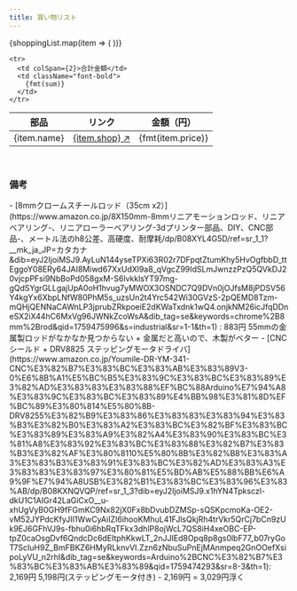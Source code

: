 ```yaml
---
title: 買い物リスト
---
```




<table>
  <thead>
    <tr>
      <th>部品</th>
      <th className="w-[20%]">リンク</th>
      <th>金額（円）</th>
    </tr>
  </thead>
  <tbody>
    {shoppingList.map(item => (
      <tr key={item.id}>
        <td>{item.name}</td>
        <td>
          <a href={item.url}>
            {item.shop} ↗️
          </a>
        </td>
        <td>{fmt(item.price)}</td>
      </tr>
    ))}

    <tr>
      <td colSpan={2}>合計金額</td>
      <td className="font-bold">
        {fmt(sum)}
      </td>
    </tr>

  </tbody>
</table>

<br />

### 備考

<Accordions type="single">
  <Accordion title="ロッドを金属にするなら">
    - [8mmクロームスチールロッド（35cm
    x2）](https://www.amazon.co.jp/8X150mm-8mmリニアモーションロッド、リニアベアリング-、リニアローラーベアリング-3dプリンター部品、DIY、CNC部品-、メートル法のh8公差、高硬度、耐摩耗/dp/B08XYL4G5D/ref=sr_1_1?__mk_ja_JP=カタカナ&dib=eyJ2IjoiMSJ9.AyLuN144yseTPXi63R02r7DFpqtZtumKhy5HvOgfbbD_ttEggoY08ERy64JAI8Miwd67XxUdXl9a8_qVgcZ99IdSLmJwnzzPzQ5QVkDJ20vjcpPFsi9NbBoPd058gxM-S6lvkklsYT97mg-gQdSYgrGLLgajUpA0oH1hvug7yMWOX3OSNDC7Q9DVn0jOJfsM8jPDSV56Y4kgYx6XbpLNfW80PhM5s_uzsUn2t4Yrc542Wi30GVzS-2pQEMD8Tzm-mQHjQENNaCAWnLP3jprubZRkpoeiE2dKWaTxdnk1wQ4.onjkNM26icJfqDDneSX2iX44hC6MxVg96JWNkZcoWsA&dib_tag=se&keywords=chrome%2B8mm%2Brod&qid=1759475996&s=industrial&sr=1-1&th=1)
    : 883円
    <Callout title="But" type="warn">
      55mmの金属製ロッドがなかなか見つからない + 金属だと高いので、木製がベター
    </Callout>
  </Accordion>
</Accordions>

<Accordions type="single">
  <Accordion title="既存のステッピングモータが使えるなら">
    - [CNCシールド + DRV8825
    ステッピングモータドライバ](https://www.amazon.co.jp/Youmile-DR-YM-341-CNC%E3%82%B7%E3%83%BC%E3%83%AB%E3%83%89V3-0%E6%8B%A1%E5%BC%B5%E3%83%9C%E3%83%BC%E3%83%89%E3%82%AD%E3%83%83%E3%83%88%EF%BC%88Arduino%E7%94%A8%E3%83%9C%E3%83%BC%E3%83%89%E4%BB%98%E3%81%8D%EF%BC%89%E3%80%814%E5%80%8B-DRV8255%E3%82%B9%E3%83%86%E3%83%83%E3%83%94%E3%83%B3%E3%82%B0%E3%83%A2%E3%83%BC%E3%82%BF%E3%83%BC%E3%83%89%E3%83%A9%E3%82%A4%E3%83%90%E3%83%BC%E3%81%A8%E3%83%92%E3%83%BC%E3%83%88%E3%82%B7%E3%83%B3%E3%82%AF%E3%80%8110%E5%80%8B%E3%82%B8%E3%83%A3%E3%83%B3%E3%83%91%E3%83%BC%E3%82%AD%E3%83%A3%E3%83%83%E3%83%97%E3%80%81%E5%BD%AB%E5%88%BB%E6%A9%9F%E7%94%A8USB%E3%82%B1%E3%83%BC%E3%83%96%E3%83%AB/dp/B08KXNQVQP/ref=sr_1_3?dib=eyJ2IjoiMSJ9.x1hYN4Tpksczl-dkU1C1AIGr42LaGiCxO__u-xhUgVyB0GH9fFGmKC9Nx82jX0Fx8bDvubDZMSp-sQSKpcmoKa-OE2-vM52JYPdcKfyJII1WwCyAiIZI6ihooKMhuL41FJlsQkjRh4trVkr5QrCj7bCn9zUk9EJ6GFhVJ9s-fbhu0i6hbRqTFkx3dhlP8ojWcL7QS8iH4xeOBC-EP-tpZ0caOsgDvf6QndcDc6dEItphKkwLT_2nJJIEd8Opq8p8gs0lbF77_b07ryGoT7ScIuH9Z_BmFBKZ6HMyRLknvVI.Zzn6zNbuSuPnEjMAnmpeq2GnOOefXsipoLyVU_n2rhI&dib_tag=se&keywords=Arduino%2BCNC%E3%82%B7%E3%83%BC%E3%83%AB%E3%83%89&qid=1759474293&sr=8-3&th=1):
    2,169円
<Callout title={`合計は ${fmt(sum - 3029)}円に`} type="info">
      5,198円(ステッピングモータ付き) - 2,169円 = 3,029円浮く
    </Callout>
  </Accordion>
</Accordions>

<br />
<br />

